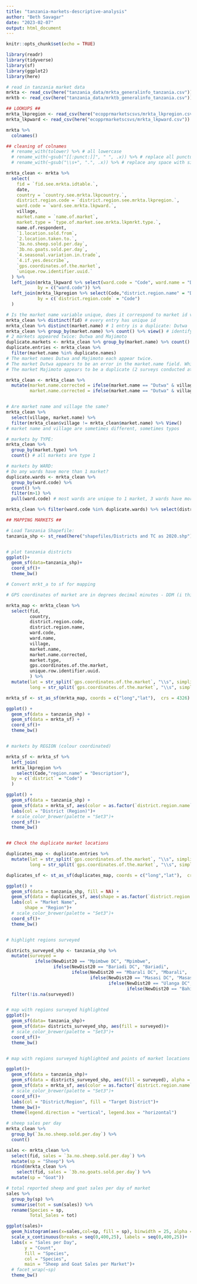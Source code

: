 ```yaml
---
title: "tanzania-markets-descriptive-analysis"
author: "Beth Savagar"
date: "2023-02-07"
output: html_document
---
```


```r
knitr::opts_chunk$set(echo = TRUE)
```

```r
library(readr)
library(tidyverse)
library(sf)
library(ggplot2)
library(here)

```

```r

# read in tanzania market data
mrkta <- read_csv(here("tanzania_data/mrkta_generalinfo_tanzania.csv"))
mrktb <- read_csv(here("tanzania_data/mrktb_generalinfo_tanzania.csv"))

## LOOKUPS ##
mrkta_lkpregion <- read_csv(here("ecopprmarketscsvs/mrkta_lkpregion.csv"))
mrkta_lkpward <- read_csv(here("ecopprmarketscsvs/mrkta_lkpward.csv"))

```

```r

mrkta %>% 
  colnames()

## cleaning of colnames
  # rename_with(tolower) %>% # all lowercase
  # rename_with(~gsub("[[:punct:]]", " ", .x)) %>% # replace all punctuation with space " " 
  # rename_with(~gsub("\\s+", ".", .x)) %>% # replace any space with single "."

mrkta_clean <- mrkta %>%
  select(
    fid = `fid.see.mrkta.idtable.`,
    date,
    country = `country.see.mrkta.lkpcountry.`,
    district.region.code = `district.region.see.mrkta.lkpregion.`,
    ward.code = `ward.see.mrkta.lkpward.`,
    village,
    market.name = `name.of.market`,
    market.type = `type.of.market.see.mrkta.lkpmrkt.type.`,
    name.of.respondent,
    `1.location.sold.from`,
    `2.location.taken.to.`,
    `3a.no.sheep.sold.per.day`,
    `3b.no.goats.sold.per.day`,
    `4.seasonal.variation.in.trade`,
    `4.if.yes.describe`,
    `gps.coordinates.of.the.market`,
    `unique.row.identifier.uuid.` 
  ) %>% 
  left_join(mrkta_lkpward %>% select(ward.code = "Code", ward.name = "Description"),
            by = c("ward.code")) %>%
  left_join(mrkta_lkpregion %>% select(Code,"district.region.name" = "Description"),
            by = c(`district.region.code` = "Code")
  )

# Is the market name variable unique, does it correspond to market id variable?
mrkta_clean %>% distinct(fid) # every entry has unique id
mrkta_clean %>% distinct(market.name) # 1 entry is a duplicate: Dutwa
mrkta_clean %>% group_by(market.name) %>% count() %>% view() # identify duplicate markets
# 2 markets appeared twice: Dutwa and Majimoto
duplicate.markets <- mrkta_clean %>% group_by(market.name) %>% count() %>% filter(n>1) %>% pull(market.name)
duplicate.entries <- mrkta_clean %>% 
  filter(market.name %in% duplicate.names)
# The market names Dutwa and Majimoto each appear twice.
# The market Dutwa appears to be an error in the market.name field. Whilst the market name is the same, village, ward name & code, district code and name of respondent is different for the two entries. Suggest correcting the market name to dutwa."village": dutwa.Kakola and dutwa.Igaganulwa
# The market Majimoto appears to be a duplicate (2 surveys conducted at the same market). The market name, village, ward name &is  code, district code and name of respondent are the same for both entries. The question answers are different.

mrkta_clean <- mrkta_clean %>%
  mutate(market.name.corrected = ifelse(market.name == "Dutwa" & village == "Kakola", "dutwa.kakola", market.name),
         market.name.corrected = ifelse(market.name == "Dutwa" & village == "Igaganulwa", "dutwa.igaganulwa", market.name))


# Are market name and village the same? 
mrkta_clean %>% 
  select(village, market.name) %>%
  filter(mrkta_clean$village != mrkta_clean$market.name) %>% View()
# market name and village are sometimes different, sometimes typos

# markets by TYPE: 
mrkta_clean %>% 
  group_by(market.type) %>% 
  count() # all markets are type 1

# markets by WARD:
# Do any wards have more than 1 market?
duplicate.wards <- mrkta_clean %>% 
  group_by(ward.code) %>% 
  count() %>% 
  filter(n>1) %>%
  pull(ward.code) # most wards are unique to 1 market, 3 wards have more than 1 market.

mrkta_clean %>% filter(ward.code %in% duplicate.wards) %>% select(district.region.code, ward.code, ward.name, village, market.name)
```

```r

## MAPPING MARKETS ##

# Load Tanzania Shapefile:
tanzania_shp <- st_read(here("shapefiles/Districts and TC as 2020.shp"))


# plot tanzania districts
ggplot()+
  geom_sf(data=tanzania_shp)+
  coord_sf()+
  theme_bw()

# Convert mrkt_a to sf for mapping

# GPS coordinates of market are in degrees decimal minutes - DDM (i think)

mrkta_map <- mrkta_clean %>%
  select(fid,
         country,
         district.region.code,
         district.region.name,
         ward.code,
         ward.name,
         village,
         market.name,
         market.name.corrected,
         market.type,
         gps.coordinates.of.the.market,                                 
         unique.row.identifier.uuid.
         ) %>% 
  mutate(lat = str_split(`gps.coordinates.of.the.market`, "\\s", simplify = TRUE)[, 1],
         long = str_split(`gps.coordinates.of.the.market`, "\\s", simplify = TRUE)[, 2])

mrkta_sf <- st_as_sf(mrkta_map, coords = c("long","lat"),  crs = 4326)

ggplot() +
  geom_sf(data = tanzania_shp) +
  geom_sf(data = mrkta_sf) +
  coord_sf()+
  theme_bw()


# markets by REGION (colour coordinated)

mrkta_sf <- mrkta_sf %>%
  left_join(
  mrkta_lkpregion %>%
    select(Code,"region.name" = "Description"),
  by = c(`district` = "Code")
  )

ggplot() +
  geom_sf(data = tanzania_shp) +
  geom_sf(data = mrkta_sf, aes(color = as.factor(`district.region.name`))) +
  labs(col = "District (Region)")+
  # scale_color_brewer(palette = "Set3")+
  coord_sf()+
  theme_bw()


## Check the duplicate market locations

duplicates_map <- duplicate.entries %>% 
  mutate(lat = str_split(`gps.coordinates.of.the.market`, "\\s", simplify = TRUE)[, 1],
         long = str_split(`gps.coordinates.of.the.market`, "\\s", simplify = TRUE)[, 2])

duplicates_sf <- st_as_sf(duplicates_map, coords = c("long","lat"),  crs = 4326)

ggplot() +
  geom_sf(data = tanzania_shp, fill = NA) +
  geom_sf(data = duplicates_sf, aes(shape = as.factor(`district.region.name`), col = as.factor(`market.name`)), size = 3) +
  labs(col = "Market Name",
       shape = "Region")+
  # scale_color_brewer(palette = "Set3")+
  coord_sf()+
  theme_bw()


# highlight regions surveyed

districts_surveyed_shp <- tanzania_shp %>%
  mutate(surveyed = 
           ifelse(NewDist20 == "Mpimbwe DC", "Mpimbwe", 
                  ifelse(NewDist20 == "Bariadi DC", "Bariadi", 
                         ifelse(NewDist20 == "Mbarali DC", "Mbarali",
                                ifelse(NewDist20 == "Masasi DC", "Masasi",
                                       ifelse(NewDist20 == "Ulanga DC", "Ulanga", 
                                              ifelse(NewDist20 == "Bahi DC", "Bahi", NA))))))) %>%
  filter(!is.na(surveyed))


# map with regions surveyed highlighted
ggplot()+
  geom_sf(data= tanzania_shp)+
  geom_sf(data= districts_surveyed_shp, aes(fill = surveyed))+
  # scale_color_brewer(palette = "Set3")+
  coord_sf()+
  theme_bw()


# map with regions surveyed highlighted and points of market locations superimposed on top

ggplot()+
  geom_sf(data = tanzania_shp)+
  geom_sf(data = districts_surveyed_shp, aes(fill = surveyed), alpha = 0.5)+
  geom_sf(data = mrkta_sf, aes(color = as.factor(`district.region.name`)))+
  # scale_color_brewer(palette = "Set3")+
  coord_sf()+
  labs(col = "District/Region", fill = "Target District")+
  theme_bw()+
  theme(legend.direction = "vertical", legend.box = "horizontal")

```

```r

# sheep sales per day
mrkta_clean %>%
  group_by(`3a.no.sheep.sold.per.day`) %>%
  count()

sales <- mrkta_clean %>%
  select(fid, sales = `3a.no.sheep.sold.per.day`) %>%
  mutate(sp = "Sheep") %>%
  rbind(mrkta_clean %>%
    select(fid, sales = `3b.no.goats.sold.per.day`) %>%
  mutate(sp = "Goat"))

# total reported sheep and goat sales per day of market
sales %>% 
  group_by(sp) %>%
  summarise(tot = sum(sales)) %>%
  rename(Species = sp,
         Total_Sales = tot)

ggplot(sales)+
  geom_histogram(aes(x=sales,col=sp, fill = sp), binwidth = 25, alpha = 0.5, position = position_dodge(), boundary = 0)+
  scale_x_continuous(breaks = seq(0,400,25), labels = seq(0,400,25))+
  labs(x = "Sales per Day", 
       y = "Count",
       fill = "Species", 
       col = "Species",
       main = "Sheep and Goat Sales per Market")+
  # facet_wrap(~sp)
  theme_bw()

```
